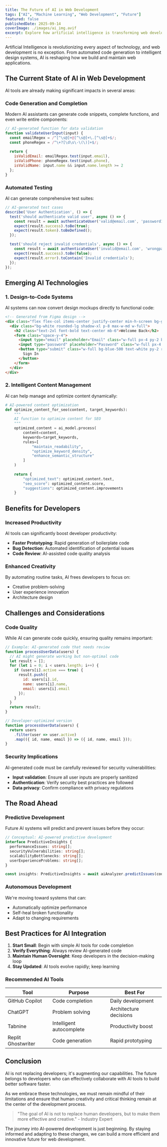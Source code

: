```yaml
---
title: The Future of AI in Web Development
tags: ["AI", "Machine Learning", "Web Development", "Future"]
featured: false
publishedDate: 2025-09-14
coverImage: ./images/ai_img.avif
excerpt: Explore how artificial intelligence is transforming web development and what it means for developers in the coming years.
---
```


Artificial Intelligence is revolutionizing every aspect of technology, and web development is no exception. From automated code generation to intelligent design systems, AI is reshaping how we build and maintain web applications.

## The Current State of AI in Web Development

AI tools are already making significant impacts in several areas:

### Code Generation and Completion

Modern AI assistants can generate code snippets, complete functions, and even write entire components:

```javascript
// AI-generated function for data validation
function validateUserInput(input) {
  const emailRegex = /^[^\s@]+@[^\s@]+\.[^\s@]+$/;
  const phoneRegex = /^\+?[\d\s\-\(\)]+$/;
  
  return {
    isValidEmail: emailRegex.test(input.email),
    isValidPhone: phoneRegex.test(input.phone),
    isValidName: input.name && input.name.length >= 2
  };
}
```

### Automated Testing

AI can generate comprehensive test suites:

```typescript
// AI-generated test cases
describe('User Authentication', () => {
  test('should authenticate valid user', async () => {
    const result = await authenticateUser('valid@email.com', 'password123');
    expect(result.success).toBe(true);
    expect(result.token).toBeDefined();
  });

  test('should reject invalid credentials', async () => {
    const result = await authenticateUser('invalid@email.com', 'wrongpass');
    expect(result.success).toBe(false);
    expect(result.error).toContain('Invalid credentials');
  });
});
```

## Emerging AI Technologies

### 1. Design-to-Code Systems

AI systems can now convert design mockups directly to functional code:

```html
<!-- Generated from Figma design -->
<div class="flex flex-col items-center justify-center min-h-screen bg-gradient-to-br from-blue-400 to-purple-600">
  <div class="bg-white rounded-lg shadow-xl p-8 max-w-md w-full">
    <h2 class="text-2xl font-bold text-center mb-6">Welcome Back</h2>
    <form class="space-y-4">
      <input type="email" placeholder="Email" class="w-full px-4 py-2 border rounded-lg focus:outline-none focus:ring-2 focus:ring-blue-500">
      <input type="password" placeholder="Password" class="w-full px-4 py-2 border rounded-lg focus:outline-none focus:ring-2 focus:ring-blue-500">
      <button type="submit" class="w-full bg-blue-500 text-white py-2 rounded-lg hover:bg-blue-600 transition-colors">
        Sign In
      </button>
    </form>
  </div>
</div>
```

### 2. Intelligent Content Management

AI can help manage and optimize content dynamically:

```python
# AI-powered content optimization
def optimize_content_for_seo(content, target_keywords):
    """
    AI function to optimize content for SEO
    """
    optimized_content = ai_model.process(
        content=content,
        keywords=target_keywords,
        rules=[
            "maintain_readability",
            "optimize_keyword_density", 
            "enhance_semantic_structure"
        ]
    )
    
    return {
        "optimized_text": optimized_content.text,
        "seo_score": optimized_content.score,
        "suggestions": optimized_content.improvements
    }
```

## Benefits for Developers

### Increased Productivity

AI tools can significantly boost developer productivity:

- **Faster Prototyping**: Rapid generation of boilerplate code
- **Bug Detection**: Automated identification of potential issues
- **Code Review**: AI-assisted code quality analysis

### Enhanced Creativity

By automating routine tasks, AI frees developers to focus on:

- Creative problem-solving
- User experience innovation
- Architecture design

## Challenges and Considerations

### Code Quality

While AI can generate code quickly, ensuring quality remains important:

```javascript
// Example: AI-generated code that needs review
function processUserData(users) {
  // AI might generate working but non-optimal code
  let result = [];
  for (let i = 0; i < users.length; i++) {
    if (users[i].active === true) {
      result.push({
        id: users[i].id,
        name: users[i].name,
        email: users[i].email
      });
    }
  }
  return result;
}

// Developer-optimized version
function processUserData(users) {
  return users
    .filter(user => user.active)
    .map(({ id, name, email }) => ({ id, name, email }));
}
```

### Security Implications

AI-generated code must be carefully reviewed for security vulnerabilities:

- **Input validation**: Ensure all user inputs are properly sanitized
- **Authentication**: Verify security best practices are followed
- **Data privacy**: Confirm compliance with privacy regulations

## The Road Ahead

### Predictive Development

Future AI systems will predict and prevent issues before they occur:

```typescript
// Conceptual: AI-powered predictive development
interface PredictiveInsights {
  performanceIssues: string[];
  securityVulnerabilities: string[];
  scalabilityBottlenecks: string[];
  userExperienceProblems: string[];
}

const insights: PredictiveInsights = await aiAnalyzer.predictIssues(codebase);
```

### Autonomous Development

We're moving toward systems that can:

- Automatically optimize performance
- Self-heal broken functionality
- Adapt to changing requirements

## Best Practices for AI Integration

1. **Start Small**: Begin with simple AI tools for code completion
2. **Verify Everything**: Always review AI-generated code
3. **Maintain Human Oversight**: Keep developers in the decision-making loop
4. **Stay Updated**: AI tools evolve rapidly; keep learning

### Recommended AI Tools

| Tool | Purpose | Best For |
|------|---------|----------|
| GitHub Copilot | Code completion | Daily development |
| ChatGPT | Problem solving | Architecture decisions |
| Tabnine | Intelligent autocomplete | Productivity boost |
| Replit Ghostwriter | Code generation | Rapid prototyping |

## Conclusion

AI is not replacing developers; it's augmenting our capabilities. The future belongs to developers who can effectively collaborate with AI tools to build better software faster.

As we embrace these technologies, we must remain mindful of their limitations and ensure that human creativity and critical thinking remain at the center of the development process.

> "The goal of AI is not to replace human developers, but to make them more effective and creative." - Industry Expert

The journey into AI-powered development is just beginning. By staying informed and adapting to these changes, we can build a more efficient and innovative future for web development.
